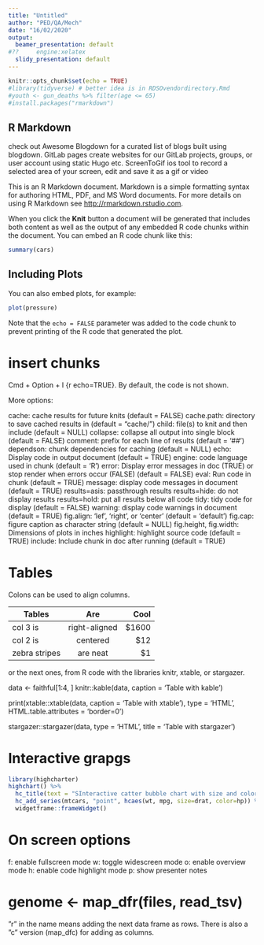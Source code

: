 ```yaml
---
title: "Untitled"
author: "PED/QA/Mech"
date: "16/02/2020"
output:
  beamer_presentation: default
#??     engine:xelatex
  slidy_presentation: default
---
```


```r
knitr::opts_chunk$set(echo = TRUE)
#library(tidyverse) # better idea is in RDSOvendordirectory.Rmd
#youth <- gun_deaths %>% filter(age <= 65)
#install.packages("rmarkdown")
```

## R Markdown



check out Awesome Blogdown for a curated list of blogs built using blogdown.
GitLab pages create websites for our GitLab projects, groups, or user account using static Hugo etc.
ScreenToGif ios tool to record a selected area of your screen, edit and save it as a gif or video



This is an R Markdown document. Markdown is a simple formatting syntax for authoring HTML, PDF, and MS Word documents. For more details on using R Markdown see <http://rmarkdown.rstudio.com>.

When you click the **Knit** button a document will be generated that includes both content as well as the output of any embedded R code chunks within the document. You can embed an R code chunk like this:

```r
summary(cars)
```

## Including Plots

You can also embed plots, for example:

```r
plot(pressure)
```

Note that the `echo = FALSE` parameter was added to the code chunk to prevent printing of the R code that generated the plot.

# insert chunks
Cmd + Option + I 
{r echo=TRUE}. By default, the code is not shown.

More options:

cache: cache results for future knits (default = FALSE)
cache.path: directory to save cached results in (default = “cache/”)
child: file(s) to knit and then include (default = NULL)
collapse: collapse all output into single block (default = FALSE)
comment: prefix for each line of results (default = ‘##’)
dependson: chunk dependencies for caching (default = NULL)
echo: Display code in output document (default = TRUE)
engine: code language used in chunk (default = ‘R’)
error: Display error messages in doc (TRUE) or stop render when errors occur (FALSE) (default = FALSE)
eval: Run code in chunk (default = TRUE)
message: display code messages in document (default = TRUE)
results=asis: passthrough results
results=hide: do not display results
results=hold: put all results below all code
tidy: tidy code for display (default = FALSE)
warning: display code warnings in document (default = TRUE)
fig.align: ‘lef’, ‘right’, or ‘center’ (default = ‘default’)
fig.cap: figure caption as character string (default = NULL)
fig.height, fig.width: Dimensions of plots in inches
highlight: highlight source code (default = TRUE)
include: Include chunk in doc after running (default = TRUE)


# Tables 
Colons can be used to align columns.

| Tables        | Are           | Cool  |
| ------------- |:-------------:| -----:|
| col 3 is      | right-aligned | $1600 |
| col 2 is      | centered      |   $12 |
| zebra stripes | are neat      |    $1 |

or the next ones, from R code with the libraries knitr, xtable, or stargazer.

data <- faithful[1:4, ]
knitr::kable(data, caption = 'Table with kable')

print(xtable::xtable(data, caption = 'Table with xtable'), type = 'HTML', HTML.table.attributes = 'border=0')

stargazer::stargazer(data, type = 'HTML', title = 'Table with stargazer')

# Interactive grapgs
```r
library(highcharter)
highchart() %>% 
  hc_title(text = "SInteractive catter bubble chart with size and color") %>% 
  hc_add_series(mtcars, "point", hcaes(wt, mpg, size=drat, color=hp)) %>%
  widgetframe::frameWidget()
```

# On screen options

f: enable fullscreen mode
w: toggle widescreen mode
o: enable overview mode
h: enable code highlight mode
p: show presenter notes



# genome <- map_dfr(files, read_tsv)

”r” in the name means adding the next data frame as rows. There is also a ”c” version (map_dfc) for adding as columns.

